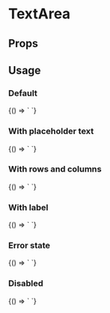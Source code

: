 
# TextArea

<Meta title='TextArea' component='fw-textarea' />

## Props

<Props of='fw-textarea' />

## Usage

### Default

<Preview>
  <Story name='Default'>
    {() => `<fw-textarea>
  </fw-textarea>`}
  </Story>
</Preview>

### With placeholder text

<Preview>
  <Story name='WithPlaceholderAndValue'>
    {() => `<fw-textarea placeholder="Enter your address" value="Value of textarea">
  </fw-textarea>`}
  </Story>
</Preview>

### With rows and columns

<Preview>
  <Story name='WithRowsAndCols'>
    {() => `<fw-textarea placeholder="Enter your address" cols="50" rows="10">
  </fw-textarea>`}
  </Story>
</Preview>

### With label

<Preview>
  <Story name='WithLabelAndRequired'>
    {() => `<fw-textarea placeholder="Enter your address" cols="50" rows="5" label="Address" required="true">
  </fw-textarea>`}
  </Story>
</Preview>

### Error state

<Preview>
  <Story name='WithLabelAndRequiredAndErrorState'>
    {() => `<fw-textarea placeholder="Enter your address" cols="50" rows="5" label="Address" required="true" state="error" error-text="Please enter the complete address!" >
  </fw-textarea>`}
  </Story>
</Preview>

### Disabled

<Preview>
  <Story name='Disabled'>
    {() => `<fw-textarea placeholder="Enter your address" cols="50" rows="5" label="Address" disabled required="true">
  </fw-textarea>`}
  </Story>
</Preview>
